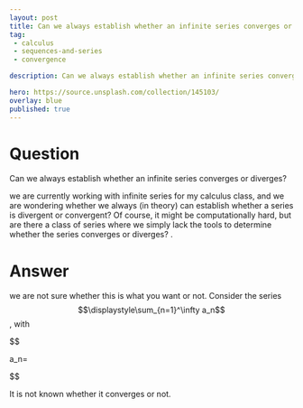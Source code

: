 ---
layout: post
title: Can we always establish whether an infinite series converges or diverges
tag:
 - calculus
 - sequences-and-series
 - convergence

description: Can we always establish whether an infinite series converges or diverges

hero: https://source.unsplash.com/collection/145103/
overlay: blue 
published: true
---

# Question 

Can we always establish whether an infinite series converges or diverges?

<!--break-->


we are  currently working with infinite series for my calculus class, and we are  wondering whether we always (in theory) can establish whether a series is divergent or convergent? Of course, it might be computationally hard, but are there a class of series where we simply lack the tools to determine whether the series converges or diverges?
.

# Answer 


we are  not sure whether this is what you want or not. Consider the series $$\displaystyle\sum_{n=1}^\infty a_n$$, with

$$

a_n=\begin{cases}1&\text{ if }2^n-1\text{ is prime}\\0&\text{ otherwise.}\end{cases}

$$

It is not known whether it converges or not.

